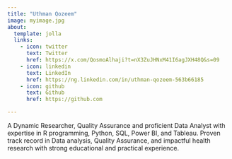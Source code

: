 ```yaml
---
title: "Uthman Qozeem"
image: myimage.jpg
about:
  template: jolla
  links:
    - icon: twitter
      text: Twitter
      href: https://x.com/QosmoAlhaji?t=nX3ZuJHNxM41I6agJXH48Q&s=09
    - icon: linkedin
      text: LinkedIn
      href: https://ng.linkedin.com/in/uthman-qozeem-563b66185
    - icon: github
      text: Github
      href: https://github.com

---
```


A Dynamic Researcher, Quality Assurance and proficient Data Analyst with expertise in R programming, Python, SQL, Power BI, and Tableau. Proven track record in Data analysis, Quality Assurance, and impactful health research with strong educational and practical experience.